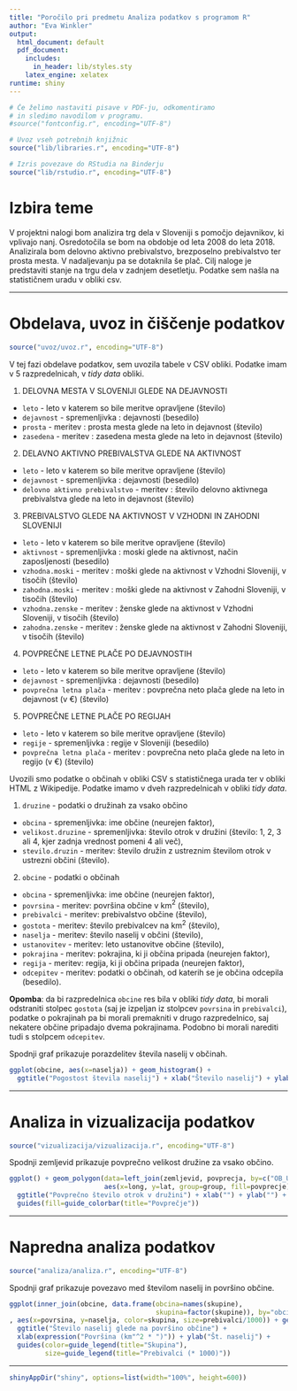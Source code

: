 ```yaml
---
title: "Poročilo pri predmetu Analiza podatkov s programom R"
author: "Eva Winkler"
output:
  html_document: default
  pdf_document:
    includes:
      in_header: lib/styles.sty
    latex_engine: xelatex
runtime: shiny
---
```


```r
# Če želimo nastaviti pisave v PDF-ju, odkomentiramo
# in sledimo navodilom v programu.
#source("fontconfig.r", encoding="UTF-8")

# Uvoz vseh potrebnih knjižnic
source("lib/libraries.r", encoding="UTF-8")
```

```r
# Izris povezave do RStudia na Binderju
source("lib/rstudio.r", encoding="UTF-8")
```

# Izbira teme

V projektni nalogi bom analizira trg dela v Sloveniji s pomočjo dejavnikov, ki vplivajo nanj. Osredotočila se bom na obdobje od leta 2008 do leta 2018. Analizirala bom delovno aktivno prebivalstvo, brezposelno prebivalstvo ter prosta mesta. V nadaljevanju pa se dotaknila še plač. Cilj naloge je predstaviti stanje na trgu dela v zadnjem desetletju. Podatke sem našla na statističnem uradu v obliki csv. 



***

# Obdelava, uvoz in čiščenje podatkov

```r
source("uvoz/uvoz.r", encoding="UTF-8")
```

V tej fazi obdelave podatkov, sem uvozila tabele v CSV obliki. Podatke imam v 5 razpredelnicah, v *tidy data* obliki. 

1.  DELOVNA MESTA V SLOVENIJI GLEDE NA DEJAVNOSTI 

  - `leto` - leto v katerem so bile meritve opravljene (število)
  - `dejavnost` - spremenljivka : dejavnosti (besedilo)
  - `prosta` - meritev : prosta mesta glede na leto in dejavnost  (število)
  - `zasedena` - meritev : zasedena mesta glede na leto in dejavnost  (število)
  
2. DELAVNO AKTIVNO PREBIVALSTVA GLEDE NA AKTIVNOST

  - `leto` - leto v katerem so bile meritve opravljene (število)
  - `dejavnost` - spremenljivka : dejavnosti (besedilo)
  - `delovno aktivno prebivalstvo` - meritev : število delovno aktivnega prebivalstva glede na leto in dejavnost     (število)
  
3. PREBIVALSTVO GLEDE NA AKTIVNOST V VZHODNI IN ZAHODNI SLOVENIJI

  - `leto` - leto v katerem so bile meritve opravljene (število)
  - `aktivnost` - spremenljivka : moski glede na aktivnost, način zaposljenosti (besedilo)
  - `vzhodna.moski` - meritev : moški glede na aktivnost v Vzhodni Sloveniji, v  tisočih  (število)
  - `zahodna.moski` - meritev : moški glede na aktivnost v Zahodni Sloveniji, v  tisočih  (število)
  - `vzhodna.zenske` - meritev : ženske glede na aktivnost v Vzhodni Sloveniji, v  tisočih (število)
  - `zahodna.zenske` - meritev : ženske glede na aktivnost v Zahodni Sloveniji, v  tisočih  (število)
  
4. POVPREČNE LETNE PLAČE PO DEJAVNOSTIH 

  - `leto` - leto v katerem so bile meritve opravljene (število)
  - `dejavnost` - spremenljivka : dejavnosti (besedilo)
  - `povprečna letna plača` - meritev : povprečna neto plača glede na leto in dejavnost (v €) (število)
  
5. POVPREČNE LETNE PLAČE PO REGIJAH 

 - `leto` - leto v katerem so bile meritve opravljene (število)
  - `regije` - spremenljivka : regije v Sloveniji (besedilo)
  - `povprečna letna plača` - meritev : povprečna neto plača glede na leto in regijo  (v €) (število)
  
Uvozili smo podatke o občinah v obliki CSV s statističnega urada ter v obliki HTML
z Wikipedije. Podatke imamo v dveh razpredelnicah v obliki *tidy data*.

1. `druzine` - podatki o družinah za vsako občino
  - `obcina` - spremenljivka: ime občine (neurejen faktor),
  - `velikost.druzine` - spremenljivka: število otrok v družini (število: 1, 2, 3 ali 4, kjer zadnja vrednost pomeni 4 ali več),
  - `stevilo.druzin` - meritev: število družin z ustreznim številom otrok v ustrezni občini (število).

2. `obcine` - podatki o občinah
  - `obcina` - spremenljivka: ime občine (neurejen faktor),
  - `povrsina` - meritev: površina občine v km$^2$ (število),
  - `prebivalci` - meritev: prebivalstvo občine (število),
  - `gostota` - meritev: število prebivalcev na km$^2$ (število),
  - `naselja` - meritev: število naselij v občini (število),
  - `ustanovitev` - meritev: leto ustanovitve občine (število),
  - `pokrajina` - meritev: pokrajina, ki ji občina pripada (neurejen faktor),
  - `regija` - meritev: regija, ki ji občina pripada (neurejen faktor),
  - `odcepitev` - meritev: podatki o občinah, od katerih se je občina odcepila (besedilo).

**Opomba**: da bi razpredelnica `obcine` res bila v obliki *tidy data*, bi morali odstraniti stolpec `gostota` (saj je izpeljan iz stolpcev `povrsina` in `prebivalci`), podatke o pokrajinah pa bi morali premakniti v drugo razpredelnico, saj nekatere občine pripadajo dvema pokrajinama. Podobno bi morali narediti tudi s stolpcem `odcepitev`.

Spodnji graf prikazuje porazdelitev števila naselij v občinah.

```r
ggplot(obcine, aes(x=naselja)) + geom_histogram() +
  ggtitle("Pogostost števila naselij") + xlab("Število naselij") + ylab("Število občin")
```

***

# Analiza in vizualizacija podatkov

```r
source("vizualizacija/vizualizacija.r", encoding="UTF-8")
```

Spodnji zemljevid prikazuje povprečno velikost družine za vsako občino.

```r
ggplot() + geom_polygon(data=left_join(zemljevid, povprecja, by=c("OB_UIME"="obcina")),
                        aes(x=long, y=lat, group=group, fill=povprecje)) +
  ggtitle("Povprečno število otrok v družini") + xlab("") + ylab("") +
  guides(fill=guide_colorbar(title="Povprečje"))
```

***

# Napredna analiza podatkov

```r
source("analiza/analiza.r", encoding="UTF-8")
```

Spodnji graf prikazuje povezavo med številom naselij in površino občine.

```r
ggplot(inner_join(obcine, data.frame(obcina=names(skupine),
                                     skupina=factor(skupine)), by="obcina")
, aes(x=povrsina, y=naselja, color=skupina, size=prebivalci/1000)) + geom_point() +
  ggtitle("Število naselij glede na površino občine") +
  xlab(expression("Površina (km"^2 * ")")) + ylab("Št. naselij") +
  guides(color=guide_legend(title="Skupina"),
         size=guide_legend(title="Prebivalci (* 1000)"))
```

***

```r
shinyAppDir("shiny", options=list(width="100%", height=600))
```
